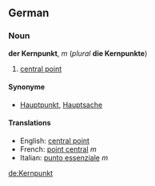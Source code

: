 ==German==
===Noun===
'''der Kernpunkt''', ''m'' (''plural'' '''die Kernpunkte''')

# [[central point]]

====Synonyme====
* [[Hauptpunkt]], [[Hauptsache]]

====Translations====
*English: [[central point]]
*French: [[point central]] ''m''
*Italian: [[punto essenziale]] ''m''

[[de:Kernpunkt]]
